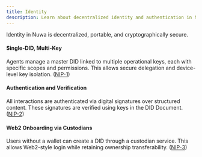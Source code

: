 ```yaml
---
title: Identity
description: Learn about decentralized identity and authentication in Nuwa.
---
```


Identity in Nuwa is decentralized, portable, and cryptographically secure.

#### Single-DID, Multi-Key

Agents manage a master DID linked to multiple operational keys, each with specific scopes and permissions. This allows secure delegation and device-level key isolation. ([NIP-1](/docs/nips/nip-1))

#### Authentication and Verification

All interactions are authenticated via digital signatures over structured content. These signatures are verified using keys in the DID Document. ([NIP-2](/docs/nips/nip-2))

#### Web2 Onboarding via Custodians

Users without a wallet can create a DID through a custodian service. This allows Web2-style login while retaining ownership transferability. ([NIP-3](/docs/nips/nip-3))
